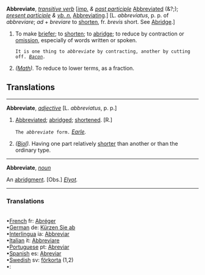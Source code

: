 '''Abbreviate''', ''[[transitive verb (part of speech)|transitive verb]]'' [''[[imp. (part of speech)|imp.]] & [[past participle (part of speech)|past participle]]'' [[Abbreviated]] (&?;); ''[[present participle (part of speech)|present participle]] & [[vb. n. (part of speech)|vb. n.]]'' [[Abbreviating]].] [L. ''abbreviatus'', p. p. of ''abbreviare''; ''ad'' + ''breviare'' to [[shorten]], fr. ''brevis'' short. See [[Abridge]].]

<ol>
<li>To make [[briefer]]; to [[shorten]]; to [[abridge]]; to reduce by contraction or [[omission]], especially of words written or spoken.

<code>It is one thing to ''abbreviate'' by contracting, another by cutting off. ''[[Bacon (source)|Bacon]].''</code>

<li> ''([[Math (subject)|Math]]).'' To reduce to lower terms, as a fraction.
</ol>
==Translations==
-----
'''Abbreviate''', ''[[adjective (part of speech)|adjective]]'' [L. ''abbreviatus'', p. p.]

<ol>
<li>[[Abbreviated]]; [[abridged]]; [[shortened]]. [R.]

<code>The ''abbreviate'' form.</code> ''[[Earle (source)|Earle]].''

<li> ''([[Biol (subject)|Biol]]).'' Having one part relatively [[shorter]] than another or than the ordinary type.
</ol>
-----
'''Abbreviate''', ''[[noun (part of speech)|noun]]''

An [[abridgment]]. [Obs.] ''[[Elyot (source)|Elyot]].''

<HR> <P> <H3>Translations</H3><BR>•[[French]] fr: [[Abréger]]<BR>•[[German]] de: [[Kürzen Sie ab]]<BR>•[[Interlingua]] ia: [[Abbreviar]]<BR>•[[Italian]] it: [[Abbreviare]]<BR>•[[Portuguese]] pt: [[Abreviar]]<BR>•[[Spanish]] es: [[Abreviar]]<BR>•[[Swedish]] sv: [[förkorta]] (1,2)<BR>
•[[]]: [[]]
